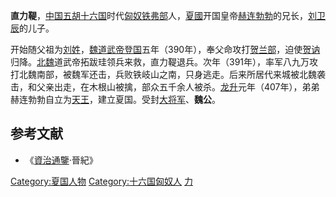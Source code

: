 '''直力鞮'''，[[中国|中国]][[五胡十六国|五胡十六国]]时代[[匈奴|匈奴]][[铁弗部|铁弗部]]人，[[夏_(十六国)|夏國]]开国皇帝[[赫连勃勃|赫连勃勃]]的兄长，[[刘卫辰|刘卫辰]]的儿子。

开始随父祖为[[刘姓|刘姓]]，[[魏道武帝|魏道武帝]][[登国|登国]]五年（390年），奉父命攻打[[贺兰部|贺兰部]]，迫使[[贺讷|贺讷]]归降。[[北魏|北魏]]道武帝拓跋珪领兵来救，直力鞮退兵。次年（391年），率军八九万攻打北魏南部，被魏军还击，兵败铁岐山之南，只身逃走。后来所居代来城被北魏袭击，和父亲出走，在木根山被擒，部众五千余人被杀。[[龙升|龙升]]元年（407年），弟弟赫连勃勃自立为[[天王|天王]]，建立夏国。受封[[大将军|大将军]]、'''魏公'''。

==参考文献==
*《[[資治通鑒|資治通鑒]]·晉紀》

{{DEFAULTSORT:Helian赫連}}
[[Category:夏国人物|Category:夏国人物]]
[[Category:十六国匈奴人|Category:十六国匈奴人]]
[[Category:赫連姓|力]]